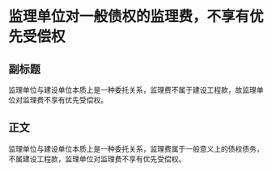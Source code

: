 # 监理单位对一般债权的监理费，不享有优先受偿权
## 副标题
监理单位与建设单位本质上是一种委托关系，监理费不属于建设工程款，故监理单位对监理费不享有优先受偿权。
## 正文
监理单位与建设单位本质上是一种委托关系，监理费属于一般意义上的债权债务，不属建设工程款，监理单位对监理费不享有优先受偿权。